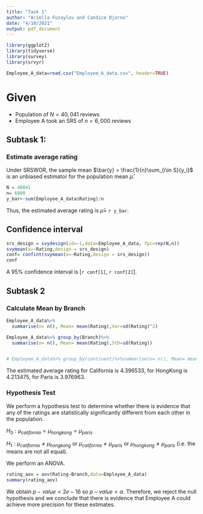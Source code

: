 ```yaml
---
title: "Task 1"
author: "Ariella Fuzaylov and Candice Djorno"
date: "4/10/2021"
output: pdf_document
---
```


```r
library(ggplot2)
library(tidyverse)
library(survey)
library(srvyr)
```


```r
Employee_A_data=read.csv("Employee_A_data.csv", header=TRUE)
```

# Given

- Population of $N = 40,041$ reviews
- Employee A took an SRS of $n = 6,000$ reviews

## Subtask 1:

### Estimate average rating

Under SRSWOR, the sample mean $\bar{y} = \frac{1}{n}\sum_{i\in S}{y_i}$ is an unbiased estimator for the population mean $\hat{\mu}$.

```r
N = 40041
n= 6000
y_bar<-sum(Employee_A_data$Rating)/n
```

Thus, the estimated average rating is $\hat{\mu}=$ `r y_bar`.

## Confidence interval
```r
srs_design = svydesign(id=~1,data=Employee_A_data, fpc=rep(N,n))
svymean(x=~Rating,design = srs_design)
conf= confint(svymean(x=~Rating,design = srs_design))
conf
```

A 95% confidence interval is [`r conf[1]`, `r conf[2]`].

## Subtask 2

### Calculate Mean by Branch

```r
Employee_A_data%>%
  summarise(n= n(), Mean= mean(Rating),Var=sd(Rating)^2)

Employee_A_data%>% group_by(Branch)%>%
  summarise(n= n(), Mean= mean(Rating),StD=sd(Rating))


# Employee_A_data%>% group_by(continent)%>%summarise(n= n(), Mean= mean(Rating),StD=sd(Rating))

```

The estimated average rating for California is 4.396533, for HongKong is 4.213475, for Paris is 3.976963.

### Hypothesis Test
 
We perform a hypothesis test to determine whether there is evidence that any of the ratings are statistically significantly different from each other in the population.

$H_0 : {\mu}_{california}={\mu}_{hongkong}={\mu}_{paris}$

$H_1 : {\mu}_{california}\neq{\mu}_{hongkong}$ or ${\mu}_{california}\neq{\mu}_{paris}$ or 
${\mu}_{hongkong}\neq{\mu}_{paris}$ (i.e. the means are not all equal).

We perform an ANOVA.

```r
rating_aov = aov(Rating~Branch,data=Employee_A_data)
summary(rating_aov)
```

We obtain $p-value < 2e-16$ so $p-value < \alpha$. Therefore, we reject the null hypothesis and we conclude that there is evidence that Employee A could achieve more precision for these estimates.

